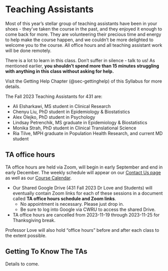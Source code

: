 # Teaching Assistants {#sec-teachingassistants}

Most of this year's stellar group of teaching assistants have been in your shoes - they've taken the course in the past, and they enjoyed it enough to come back for more. They are volunteering their precious time and energy to help make the course happen, and we couldn't be more delighted to welcome you to the course. All office hours and all teaching assistant work will be done remotely.

There is a lot to learn in this class. Don't suffer in silence - talk to us! As mentioned earlier, **you shouldn't spend more than 15 minutes struggling with anything in this class without asking for help.**

Visit the Getting Help Chapter (@sec-gettinghelp) of this Syllabus for more details.

The Fall 2023 Teaching Assistants for 431 are:

- Ali Elsharkawi, MS student in Clinical Research
- Chenyu Liu, PhD student in Epidemiology \& Biostatistics
- Alex Olejko, PhD student in Psychology
- Lindsay Petrenchik, MS graduate in Epidemiology \& Biostatistics
- Monika Strah, PhD student in Clinical Translational Science
- Ria Tilve, MPH graduate in Population Health Research, and current MD student

## TA office hours

TA office hours are held via Zoom, will begin in early September and end in early December. The weekly schedule will appear on our [Contact Us page](https://thomaselove.github.io/431-2023/contact.html) as well as our [Course Calendar](https://thomaselove.github.io/431-2023/calendar.html).

- Our Shared Google Drive (431 Fall 2023 Dr Love and Students) will eventually contain Zoom links for each of these sessions in a document called **TA office hours schedule and Zoom links**. 
  - No appointment is necessary. Please just drop in. 
  - Be sure to log into Google via CWRU to access the shared Drive.
- TA office hours are cancelled from 2023-11-19 through 2023-11-25 for Thanksgiving break.

Professor Love will also hold "office hours" before and after each class to the extent possible.

## Getting To Know The TAs

Details to come.

